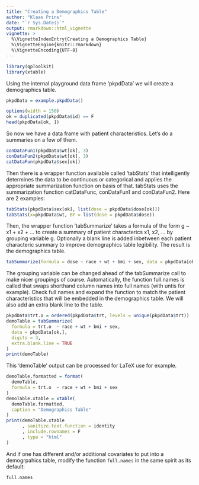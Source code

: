 ```yaml
---
title: "Creating a Demographics Table"
author: "Klaas Prins"
date: "`r Sys.Date()`"
output: rmarkdown::html_vignette
vignette: >
  %\VignetteIndexEntry{Creating a Demographics Table}
  %\VignetteEngine{knitr::rmarkdown}
  %\VignetteEncoding{UTF-8}
---
```


```r
library(qpToolkit)
library(xtable)
```

Using the internal playground data frame 'pkpdData' we will create a demographics table.

```r

pkpdData = example.pkpdData()

options(width = 150)
ok = duplicated(pkpdData$id) == F
head(pkpdData[ok, ])
```

So now we have a data frame with patient characteristics. Let's do a summaries on a few of them.

```r
conDataFun1(pkpdData$wt[ok], 3)
conDataFun2(pkpdData$wt[ok], 3)
catDataFun(pkpdData$sex[ok])
```

Then there is a wrapper function available called 'tabStats' that intelligently determines the data to be continuous or categorical and applies the appropriate summarization function on basis of that. tabStats uses the summarization function catDataFunc, conDataFun1 and conDataFun2. Here are 2 examples:

```r
tabStats(pkpdData$sex[ok], list(dose = pkpdData$dose[ok]))
tabStats(x=pkpdData$wt, BY = list(dose = pkpdData$dose))
```

Then, the wrapper function 'tabSummarize' takes a formula of the form g ~ x1 + x2 + ... to create a summary of patient characterics x1, x2, ... by grouping variable g. Optionally a blank line is added inbetween each patient characteric summary to improve demographics table legibility. The result is the demographics table.

```r
tabSummarize(formula = dose ~ race + wt + bmi + sex, data = pkpdData[ok, ], digits = 3)
```

The grouping variable can be changed ahead of the tabSummarize call to make nicer groupings of course. Automatically, the function full.names is called that swaps shorthand column names into full names (with untis for example). Check full names and expand the function to match the patient characteristics that will be embedded in the demographics table. We will also add an extra blank line to the table.

```r
pkpdData$trt.o = ordered(pkpdData$trt, levels = unique(pkpdData$trt))
demoTable = tabSummarize(
  formula = trt.o  ~ race + wt + bmi + sex, 
  data = pkpdData[ok,], 
  digits = 3, 
  extra.blank.line = TRUE
)
print(demoTable)
```

This 'demoTable' output can be processed for LaTeX use for example. 

```r
demoTable.formatted = format(
  demoTable, 
  formula = trt.o  ~ race + wt + bmi + sex
)
demoTable.xtable = xtable(
  demoTable.formatted, 
  caption = "Demographics Table"
)
print(demoTable.xtable
      , sanitize.text.function = identity
      , include.rownames = F
      , type = "html"
)
```
And if one has different and/or additional covariates to put into a demogrpahics table, modify the function ```full.names``` in the same spirit as its default:

```r
full.names
```

